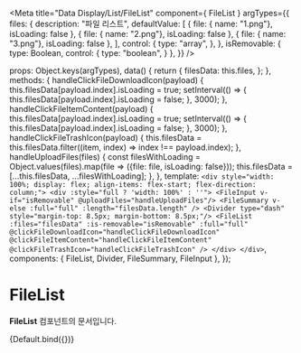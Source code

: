 
<Meta
  title="Data Display/List/FileList"
  component={ FileList }
  argTypes={{
    files: {
      description: "파일 리스트",
      defaultValue: [
        {
          file: { name: "1.png"}, isLoading: false
        },
        {
          file: { name: "2.png"}, isLoading: false
        },
        {
          file: { name: "3.png"}, isLoading: false
        },
      ],
      control: {
        type: "array",
      },
    },
    isRemovable: {
      type: Boolean,
      control: {
        type: "boolean",
      }
    },
  }}
/>

  props: Object.keys(argTypes),
  data() {
    return {
      filesData: this.files,
    };
  },
  methods: {
    handleClickFileDownloadIcon(payload) {
        this.filesData[payload.index].isLoading = true;
        setInterval(() => {
            this.filesData[payload.index].isLoading = false;
        }, 3000);
    },
    handleClickFileItemContent(payload) {
        this.filesData[payload.index].isLoading = true;
        setInterval(() => {
          this.filesData[payload.index].isLoading = false;
        }, 3000);
    },
    handleClickFileTrashIcon(payload) {
        this.filesData = this.filesData.filter((item, index) => index !== payload.index);
    },
    handleUploadFiles(files) {
      const filesWithLoading = Object.values(files).map(file => ({file: file, isLoading: false}));
      this.filesData = [...this.filesData, ...filesWithLoading];
    },
  },
  template: `<div style="width: 100%; display: flex; align-items: flex-start; flex-direction: column;">
                <div :style="full ? 'width: 100%' : ''">
                 <FileInput v-if="isRemovable" @uploadFiles="handleUploadFiles"/>
                 <FileSummary v-else :full="full" :length="filesData.length" />
                 <Divider type="dash" style="margin-top: 8.5px; margin-bottom: 8.5px;"/>
                 <FileList :files="filesData"
                    :is-removable="isRemovable"
                    :full="full"
                    @clickFileDownloadIcon="handleClickFileDownloadIcon"
                    @clickFileItemContent="handleClickFileItemContent"
                    @clickFileTrashIcon="handleClickFileTrashIcon"
                 />
                </div>
             </div>`,
   components: { FileList, Divider, FileSummary, FileInput },
});

# FileList

**FileList** 컴포넌트의 문서입니다.

<Story name="Default" height="100px">
  {Default.bind({})}
</Story>

<ArgsTable story="Default" />


